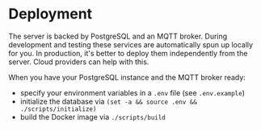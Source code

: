 # Deployment

The server is backed by PostgreSQL and an MQTT broker. During development and testing these services are automatically spun up locally for you. In production, it's better to deploy them independently from the server. Cloud providers can help with this.

When you have your PostgreSQL instance and the MQTT broker ready:

- specify your environment variables in a `.env` file (see `.env.example`)
- initialize the database via `(set -a && source .env && ./scripts/initialize)`
- build the Docker image via `./scripts/build`
